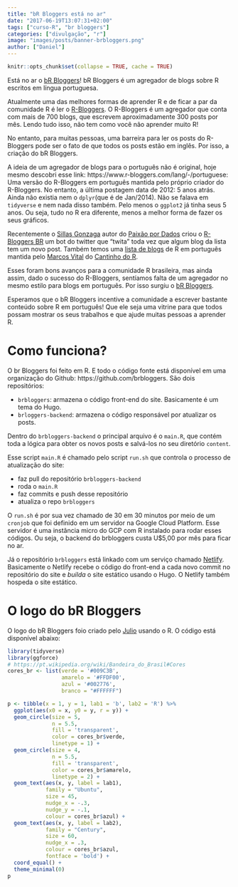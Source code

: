 ```yaml
---
title: "bR Bloggers está no ar"
date: "2017-06-19T13:07:31+02:00"
tags: ["curso-R", "br bloggers"]
categories: ["divulgação", "r"]
image: "images/posts/banner-brbloggers.png"
author: ["Daniel"]
---
```


```r
knitr::opts_chunk$set(collapse = TRUE, cache = TRUE)
```

Está no ar o [bR Bloggers](https://brbloggers.com.br)! bR Bloggers é um agregador
de blogs sobre R escritos em língua portuguesa. 

Atualmente uma das melhores formas de aprender R e de ficar a par da comunidade R é
ler o [R-Bloggers](https://www.r-bloggers.com/). O R-Bloggers é um agregador que 
conta com mais de 700 blogs, que escrevem aproximadamente 300 posts por mês. Lendo
tudo isso, não tem como você não aprender muito R! 

No entanto, para muitas pessoas, uma barreira para ler os posts do R-Bloggers pode 
ser o fato de que todos os posts estão em inglês. Por isso, a criação do bR Bloggers.

A ideia de um agregador de blogs para o português não é original, hoje mesmo descobri 
esse link: https://www.r-bloggers.com/lang/-/portuguese: Uma versão do R-Bloggers
em português mantida pelo próprio criador do R-Bloggers. No entanto, a última postagem
data de 2012: 5 anos atrás. Ainda não existia nem o `dplyr`(que é de Jan/2014).
Não se falava em `tidyverse` e nem nada disso também. Pelo menos o `ggplot2` já tinha
seus 5 anos. Ou seja, tudo no R era diferente, menos a melhor forma de fazer os
seus gráficos. 

Recentemente o [Sillas Gonzaga](https://github.com/sillasgonzaga) autor do [Paixão por Dados](https://sillasgonzaga.github.io/) criou o 
[R-Bloggers BR](https://github.com/sillasgonzaga/rbloggers-BR) um bot do twitter
que "twita" toda vez que algum blog da lista tem um novo post. Também temos uma [lista de blogs](https://github.com/marcosvital/blogs-de-R-no-Brasil) de R em 
português mantida pelo [Marcos Vital](https://github.com/marcosvital) do 
[Cantinho do R](https://cantinhodor.wordpress.com/).

Esses foram bons avanços para a comunidade R brasileira, mas ainda assim, dado o sucesso
do R-Bloggers, sentíamos falta de um agregador no mesmo estilo para blogs em português.
Por isso surgiu o [bR Bloggers](https://brbloggers.com.br).

Esperamos que o bR Bloggers incentive a comunidade a escrever bastante conteúdo 
sobre R em português! Que ele seja uma vitrine para que todos possam mostrar os 
seus trabalhos e que ajude muitas pessoas a aprender R.

# Como funciona?

O br Bloggers foi feito em R. E todo o código fonte está disponível em uma organização
do Github: https://github.com/brbloggers. São dois repositórios:

* `brbloggers`: armazena o código front-end do site. Basicamente é um tema do Hugo.
* `brloggers-backend`: armazena o código responsável por atualizar os posts.

Dentro do `brbloggers-backend` o principal arquivo é o `main.R`, que contém toda a 
lógica para obter os novos posts e salvá-los no seu diretório `content`. 

Esse script `main.R` é chamado pelo script `run.sh` que controla o processo de atualização
do site: 

* faz pull do repositório `brbloggers-backend`
* roda o `main.R`
* faz commits e push desse repositório
* atualiza o  repo `brbloggers`

O `run.sh` é por sua vez chamado de 30 em 30 minutos por meio de um `cronjob` que foi
definido em um servidor na Google Cloud Platform. Esse servidor é uma instância 
micro do GCP com R instalado para rodar esses códigos. Ou seja, o backend do brbloggers
custa U$5,00 por mês para ficar no ar.

Já o repositório `brbloggers` está linkado com um serviço chamado [Netlify](https://www.netlify.com/).
Basicamente o Netlify recebe o código do front-end a cada novo commit no repositório do site e *builda* 
o site estático usando o Hugo. O Netlify também hospeda o site estático.

# O logo do bR Bloggers

O logo do bR Bloggers foio criado pelo [Julio](http://curso-r.com/author/julio) usando
o R. O código está disponível abaixo:

```r
library(tidyverse)
library(ggforce)
# https://pt.wikipedia.org/wiki/Bandeira_do_Brasil#Cores
cores_br <- list(verde = '#009C3B', 
                 amarelo = '#FFDF00', 
                 azul = '#002776', 
                 branco = "#FFFFFF")

p <- tibble(x = 1, y = 1, lab1 = 'b', lab2 = 'R') %>% 
  ggplot(aes(x0 = x, y0 = y, r = y)) +
  geom_circle(size = 5, 
              n = 5.5, 
              fill = 'transparent', 
              color = cores_br$verde, 
              linetype = 1) +
  geom_circle(size = 4, 
              n = 5.5, 
              fill = 'transparent', 
              color = cores_br$amarelo, 
              linetype = 2) +
  geom_text(aes(x, y, label = lab1),
            family = "Ubuntu", 
            size = 45, 
            nudge_x = -.3, 
            nudge_y = -.1, 
            colour = cores_br$azul) +
  geom_text(aes(x, y, label = lab2),
            family = "Century", 
            size = 60, 
            nudge_x = .3, 
            colour = cores_br$azul,
            fontface = 'bold') +
  coord_equal() +
  theme_minimal(0)
p
```

